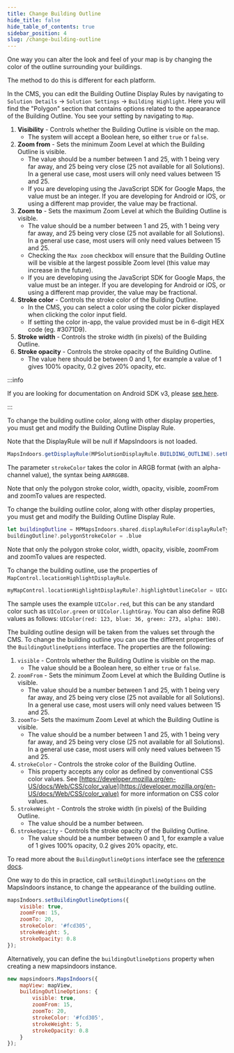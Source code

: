 ```yaml
---
title: Change Building Outline
hide_title: false
hide_table_of_contents: true
sidebar_position: 4
slug: /change-building-outline
---
```



One way you can alter the look and feel of your map is by changing the color of the outline surrounding your buildings.

The method to do this is different for each platform.

<Tabs groupId="display-rules">
<TabItem value="cms" label="CMS" default>

In the CMS, you can edit the Building Outline Display Rules by navigating to `Solution Details` -> `Solution Settings` -> `Building Highlight`. Here you will find the "Polygon" section that contains options related to the appearance of the Building Outline. You see your setting by navigating to `Map`.

1. **Visibility** - Controls whether the Building Outline is visible on the map.
    * The system will accept a Boolean here, so either `true` or `false`.
1. **Zoom from** - Sets the minimum Zoom Level at which the Building Outline is visible.
    * The value should be a number between 1 and 25, with 1 being very far away, and 25 being very close (25 not available for all Solutions). In a general use case, most users will only need values between 15 and 25.
    * If you are developing using the JavaScript SDK for Google Maps, the value must be an integer. If you are developing for Android or iOS, or using a different map provider, the value may be fractional.
1. **Zoom to** - Sets the maximum Zoom Level at which the Building Outline is visible.
    * The value should be a number between 1 and 25, with 1 being very far away, and 25 being very close (25 not available for all Solutions). In a general use case, most users will only need values between 15 and 25.
    * Checking the `Max zoom` checkbox will ensure that the Building Outline will be visible at the largest possible Zoom level (this value may increase in the future).
    * If you are developing using the JavaScript SDK for Google Maps, the value must be an integer. If you are developing for Android or iOS, or using a different map provider, the value may be fractional.
1. **Stroke color** - Controls the stroke color of the Building Outline.
    * In the CMS, you can select a color using the color picker displayed when clicking the color input field.
    * If setting the color in-app, the value provided must be in 6-digit HEX code (eg. #3071D9).
1. **Stroke width** - Controls the stroke width (in pixels) of the Building Outline.
1. **Stroke opacity** - Controls the stroke opacity of the Building Outline.
    * The value here should be between 0 and 1, for example a value of 1 gives 100% opacity, 0.2 gives 20% opacity, etc.

</TabItem>
<TabItem value="android" label="Android v4">

:::info

If you are looking for documentation on Android SDK v3, please [see here](https://docs-legacy.mapsindoors.com/content/legacy/android_v3/).

:::

To change the building outline color, along with other display properties, you must get and modify the Building Outline Display Rule.

Note that the DisplayRule will be null if MapsIndoors is not loaded.

```java
MapsIndoors.getDisplayRule(MPSolutionDisplayRule.BUILDING_OUTLINE).setPolygonStrokeColor(Color.BLUE);
```

The parameter `strokeColor` takes the color in ARGB format (with an alpha-channel value), the syntax being `AARRGGBB`.

Note that only the polygon stroke color, width, opacity, visible, zoomFrom and zoomTo values are respected.

</TabItem>
<TabItem value="ios-v4" label="iOS v4">

To change the building outline color, along with other display properties, you must get and modify the Building Outline Display Rule.

```swift
let buildingOutline = MPMapsIndoors.shared.displayRuleFor(displayRuleType: .buildingOutline)
buildingOutline?.polygonStrokeColor = .blue
```
Note that only the polygon stroke color, width, opacity, visible, zoomFrom and zoomTo values are respected.

</TabItem>
<TabItem value="ios-v3" label="iOS v3">

To change the building outline, use the properties of `MapControl.locationHighlightDisplayRule`.

```swift
myMapControl.locationHighlightDisplayRule?.highlightOutlineColor = UIColor.red
```

The sample uses the example `UIColor.red`, but this can be any standard color such as `UIColor.green` or `UIColor.lightGray`. You can also define RGB values as follows: `UIColor(red: 123, blue: 36, green: 273, alpha: 100)`.

</TabItem>
<TabItem value="web" label="Web v4">

The building outline design will be taken from the values set through the CMS. To change the building outline you can use the different properties of the `BuildingOutlineOptions` interface. The properties are the following:

1. `visible` - Controls whether the Building Outline is visible on the map.
    * The value should be a Boolean here, so either `true` or `false`.
1. `zoomFrom` - Sets the minimum Zoom Level at which the Building Outline is visible.
    * The value should be a number between 1 and 25, with 1 being very far away, and 25 being very close (25 not available for all Solutions). In a general use case, most users will only need values between 15 and 25.
1. `zoomTo`- Sets the maximum Zoom Level at which the Building Outline is visible.
    * The value should be a number between 1 and 25, with 1 being very far away, and 25 being very close (25 not available for all Solutions). In a general use case, most users will only need values between 15 and 25.
1. `strokeColor` - Controls the stroke color of the Building Outline.
    * This property accepts any color as defined by conventional CSS color values. See [https://developer.mozilla.org/en-US/docs/Web/CSS/color_value](https://developer.mozilla.org/en-US/docs/Web/CSS/color_value) for more information on CSS color values.
1. `strokeWeight` - Controls the stroke width (in pixels) of the Building Outline.
    * The value should be a number between.
1. `strokeOpacity` - Controls the stroke opacity of the Building Outline.
    * The value should be a number between 0 and 1, for example a value of 1 gives 100% opacity, 0.2 gives 20% opacity, etc.

To read more about the `BuildingOutlineOptions` interface see the [reference docs](https://app.mapsindoors.com/mapsindoors/js/sdk/latest/docs/BuildingOutlineOptions.html).

One way to do this in practice, call `setBuildingOutlineOptions` on the MapsIndoors instance, to change the appearance of the building outline.

```javascript
mapsIndoors.setBuildingOutlineOptions({
    visible: true,
    zoomFrom: 15,
    zoomTo: 20,
    strokeColor: '#fcd305',
    strokeWeight: 5,
    strokeOpacity: 0.8
});
```

Alternatively, you can define the `buildingOutlineOptions` property when creating a new mapsindoors instance.

```javascript
new mapsindoors.MapsIndoors({
    mapView: mapView,
    buildingOutlineOptions: {
        visible: true,
        zoomFrom: 15,
        zoomTo: 20,
        strokeColor: '#fcd305',
        strokeWeight: 5,
        strokeOpacity: 0.8
    }
});
```

</TabItem>
</Tabs>
